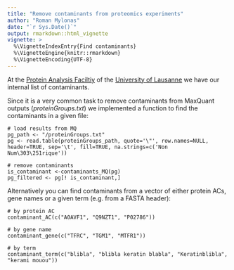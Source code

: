 ```yaml
---
title: "Remove contaminants from proteomics experiments"
author: "Roman Mylonas"
date: "`r Sys.Date()`"
output: rmarkdown::html_vignette
vignette: >
  %\VignetteIndexEntry{Find contaminants}
  %\VignetteEngine{knitr::rmarkdown}
  %\VignetteEncoding{UTF-8}
---
```


At the [Protein Analysis Faciltiy](https://www.unil.ch/paf/en/home.html) of the [University of Lausanne](http://www.unil.ch/index.html) we have our internal list of contaminants. 

Since it is a very common task to remove contaminants from MaxQuant outputs (*proteinGroups.txt*) we implemented a function to find the contaminants in a given file:

    # load results from MQ
    pg_path <- "/proteinGroups.txt"
    pg <- read.table(proteinGroups_path, quote='\"', row.names=NULL, header=TRUE, sep='\t', fill=TRUE, na.strings=c('Non Num\303\251rique'))
    
    # remove contaminants
    is_contaminant <-contaminants_MQ(pg)
    pg_filtered <- pg[! is_contaminant,]
    
Alternatively you can find contaminants from a vector of either protein ACs, gene names or a given term (e.g. from a FASTA header):

    # by protein AC
    contaminant_AC(c("A0AVF1", "Q9NZT1", "P02786"))
    
    # by gene name
    contaminant_gene(c("TFRC", "TGM1", "MTFR1"))
    
    # by term
    contaminant_term(c("blibla", "blibla keratin blabla", "Keratinblibla", "kerami mouou"))
